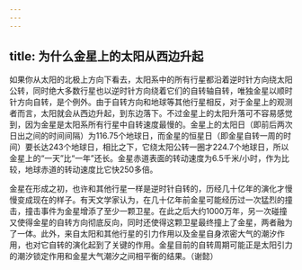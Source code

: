 ```yaml
---
---
---
```

title: 为什么金星上的太阳从西边升起
---




如果你从太阳的北极上方向下看去，太阳系中的所有行星都沿着逆时针方向绕太阳公转，同时绝大多数行星也以逆时针方向绕着它们的自转轴自转，唯独金星以顺时针方向自转，是个例外。由于自转方向和地球等其他行星相反，对于金星上的观测者而言，太阳就会从西边升起，到东边落下。不过金星上的太阳升落可不容易感觉到，因为金星是太阳系所有行星中自转速度最慢的。金星上的太阳日（即前后两次日出之间的时间间隔）为116.75个地球日，而金星的恒星日（即金星自转一周的时间）要长达243个地球日，相比之下，它绕太阳公转一圈才224.7个地球日，所以金星上的“一天”比“一年”还长。金星赤道表面的转动速度为6.5千米/小时，作为比较，地球赤道的转动速度比它快250多倍。

金星在形成之初，也许和其他行星一样是逆时针自转的，历经几十亿年的演化才慢慢变成现在的样子。有天文学家认为，在几十亿年前金星可能经历过一次猛烈的撞击，撞击事件为金星增添了至少一颗卫星。在此之后大约1000万年，另一次碰撞又使得金星的自转方向彻底反向，同时还使得这颗卫星最终撞上了金星，两者融为了一体。此外，来自太阳和其他行星的引力作用以及金星自身浓密大气的潮汐作用，也对它自转的演化起到了关键的作用。金星目前的自转周期可能正是太阳引力的潮汐锁定作用和金星大气潮汐之间相平衡的结果。（谢懿）